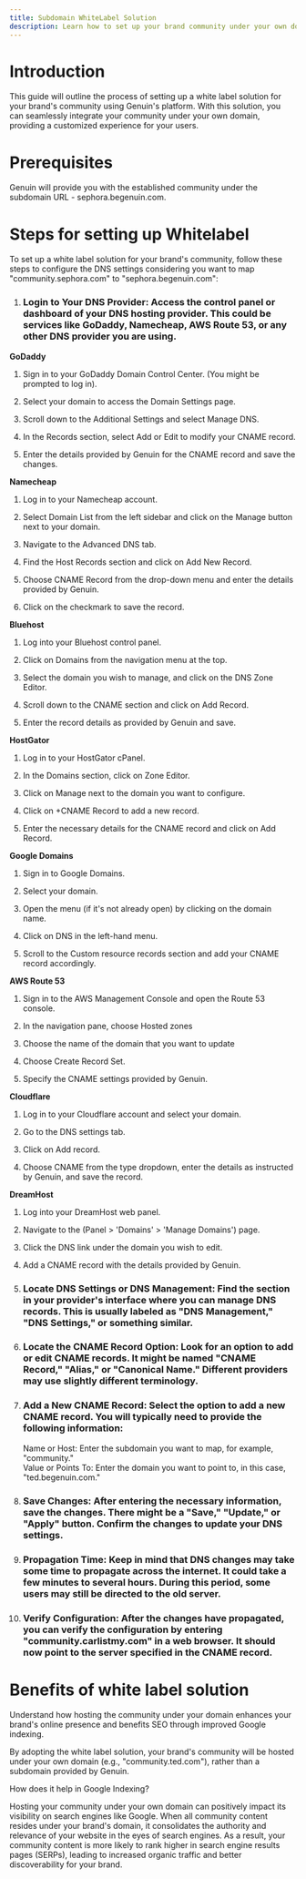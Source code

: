 ```yaml
---
title: Subdomain WhiteLabel Solution
description: Learn how to set up your brand community under your own domain with a white label solution, including DNS setup steps and SEO benefits.
---
```


# Introduction

This guide will outline the process of setting up a white label solution for your brand's community using Genuin's platform. With this solution, you can seamlessly integrate your community under your own domain, providing a customized experience for your users.


# Prerequisites

Genuin will provide you with the established community under the subdomain URL - sephora.begenuin.com.


# Steps for setting up Whitelabel

To set up a white label solution for your brand's community, follow these steps to configure the DNS settings considering you want to map "community.sephora.com" to "sephora.begenuin.com":

  

1.  ### Login to Your DNS Provider: Access the control panel or dashboard of your DNS hosting provider. This could be services like GoDaddy, Namecheap, AWS Route 53, or any other DNS provider you are using.
    


**GoDaddy**

1.  Sign in to your GoDaddy Domain Control Center. (You might be prompted to log in).
    
2.  Select your domain to access the Domain Settings page.
    
3.  Scroll down to the Additional Settings and select Manage DNS.
    
4.  In the Records section, select Add or Edit to modify your CNAME record.
    
5.  Enter the details provided by Genuin for the CNAME record and save the changes.
    

**Namecheap**

1.  Log in to your Namecheap account.
    
2.  Select Domain List from the left sidebar and click on the Manage button next to your domain.
    
3.  Navigate to the Advanced DNS tab.
    
4.  Find the Host Records section and click on Add New Record.
    
5.  Choose CNAME Record from the drop-down menu and enter the details provided by Genuin.
    
6.  Click on the checkmark to save the record.
    

**Bluehost**

1.  Log into your Bluehost control panel.
    
2.  Click on Domains from the navigation menu at the top.
    
3.  Select the domain you wish to manage, and click on the DNS Zone Editor.
    
4.  Scroll down to the CNAME section and click on Add Record.
    
5.  Enter the record details as provided by Genuin and save.
    

**HostGator**

1.  Log in to your HostGator cPanel.
    
2.  In the Domains section, click on Zone Editor.
    
3.  Click on Manage next to the domain you want to configure.
    
4.  Click on +CNAME Record to add a new record.
    
5.  Enter the necessary details for the CNAME record and click on Add Record.
    

**Google Domains**

1.  Sign in to Google Domains.
    
2.  Select your domain.
    
3.  Open the menu (if it's not already open) by clicking on the domain name.
    
4.  Click on DNS in the left-hand menu.
    
5.  Scroll to the Custom resource records section and add your CNAME record accordingly.
    

**AWS Route 53**

1.  Sign in to the AWS Management Console and open the Route 53 console.
    
2.  In the navigation pane, choose Hosted zones
    
3.  Choose the name of the domain that you want to update
    
4.  Choose Create Record Set.
    
5.  Specify the CNAME settings provided by Genuin.
    

**Cloudflare**

1.  Log in to your Cloudflare account and select your domain.
    
2.  Go to the DNS settings tab.
    
3.  Click on Add record.
    
4.  Choose CNAME from the type dropdown, enter the details as instructed by Genuin, and save the record.
    

**DreamHost**

1.  Log into your DreamHost web panel.
    
2.  Navigate to the (Panel > 'Domains' > 'Manage Domains') page.
    
3.  Click the DNS link under the domain you wish to edit.
    
4.  Add a CNAME record with the details provided by Genuin.
    

  

2.  ### Locate DNS Settings or DNS Management: Find the section in your provider's interface where you can manage DNS records. This is usually labeled as "DNS Management," "DNS Settings," or something similar.
    
3.  ### Locate the CNAME Record Option: Look for an option to add or edit CNAME records. It might be named "CNAME Record," "Alias," or "Canonical Name." Different providers may use slightly different terminology.
    

  

4.  ### Add a New CNAME Record: Select the option to add a new CNAME record. You will typically need to provide the following information:  
      
    Name or Host: Enter the subdomain you want to map, for example, "community."  
    Value or Points To: Enter the domain you want to point to, in this case, "ted.begenuin.com."
    

  

5.  ### Save Changes: After entering the necessary information, save the changes. There might be a "Save," "Update," or "Apply" button. Confirm the changes to update your DNS settings.
    

  

6.  ### Propagation Time: Keep in mind that DNS changes may take some time to propagate across the internet. It could take a few minutes to several hours. During this period, some users may still be directed to the old server.
    

  

7.  ### Verify Configuration: After the changes have propagated, you can verify the configuration by entering "community.carlistmy.com" in a web browser. It should now point to the server specified in the CNAME record.
    

  

# Benefits of white label solution

Understand how hosting the community under your domain enhances your brand's online presence and benefits SEO through improved Google indexing.

By adopting the white label solution, your brand's community will be hosted under your own domain (e.g., "community.ted.com"), rather than a subdomain provided by Genuin.

  

How does it help in Google Indexing?

Hosting your community under your own domain can positively impact its visibility on search engines like Google. When all community content resides under your brand's domain, it consolidates the authority and relevance of your website in the eyes of search engines. As a result, your community content is more likely to rank higher in search engine results pages (SERPs), leading to increased organic traffic and better discoverability for your brand.
